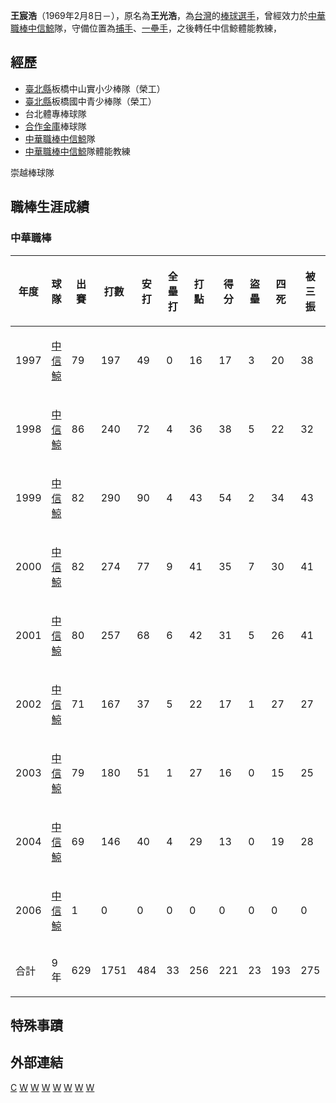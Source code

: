 {{blpsources|time=2022-05-12}}{{Infobox CPBL player|
bgcolor1=teal|
bgcolor2=gray|
textcolor1=#FFF200|
textcolor2=#FFF200|
name=王宸浩|
image=|
width=150|
position=捕手|
team=中信鯨|
number=68|
bats=左|
throws=右|
debutdate=2月25日|
debutyear=1997年|
debutteam=中信鯨|
statyear=2008年|
stat1label=[[打擊率|打擊率]]|
stat1value=0.276|
stat2label=[[全壘打|全壘打]]|
stat2value=33|
stat3label=[[打點|打點]]|
stat3value=256|
|teams=<nowiki></nowiki>
*[[中信鯨|中信鯨]]（1997年—2004年、2006年）
|awards=<nowiki></nowiki>
*[[中華職棒最佳十人獎|中華職棒最佳十人獎]]（捕手）：1999
*[[中華職棒最佳十人獎|中華職棒最佳十人獎]]（一壘手）：2000
*[[中華職棒單月MVP|中華職棒單月MVP]]：1999/03
*[[中華職棒明星賽|中華職棒明星賽]]：1997、1999、2000、2002
}}
'''王宸浩'''（1969年2月8日－），原名為'''王光浩'''，為[[台灣|台灣]]的[[棒球|棒球]][[選手|選手]]，曾經效力於[[中華職棒|中華職棒]][[中信鯨|中信鯨]]隊，守備位置為[[捕手|捕手]]、[[一壘手|一壘手]]，之後轉任中信鯨體能教練，

==經歷==
*[[新北市|臺北縣]]板橋中山實小少棒隊（榮工） 
*[[新北市|臺北縣]]板橋國中青少棒隊（榮工） 
*台北體專棒球隊 
*[[合作金庫|合作金庫]]棒球隊 
*[[中華職棒|中華職棒]][[中信鯨|中信鯨]]隊 
*[[中華職棒|中華職棒]][[中信鯨|中信鯨]]隊體能教練
崇越棒球隊

==職棒生涯成績==
===中華職棒===
{|Border=1 WIDTH=800PX
|- align="center"
!年度||球隊||出賽||打數||安打||全壘打||打點||得分||盜壘||四死||被三振||壘打數||雙殺打||打擊率||上壘率||長打率||整體攻擊指數
|- align="center"
|1997||[[中信鯨|中信鯨]]||79||197||49||0||16||17||3||20||38||60||0||0.249||0.318||0.305||0.623
|- align=center
|1998||[[中信鯨|中信鯨]]||86||240||72||4||36||38||5||22||32||101||5||0.300||0.356||0.421||0.777
|- align=center
|1999||[[中信鯨|中信鯨]]||82||290||90||4||43||54||2||34||43||127||4||0.310||0.380||0.438||0.818
|- align=center
|2000||[[中信鯨|中信鯨]]||82||274||77||9||41||35||7||30||41||120||7||0.281||0.347||0.438||0.785
|- align=center
|2001||[[中信鯨|中信鯨]]||80||257||68||6||42||31||5||26||41||101||4||0.265||0.329||0.393||0.722
|- align=center
|2002||[[中信鯨|中信鯨]]||71||167||37||5||22||17||1||27||27||58||4||0.222||0.323||0.347||0.670
|- align=center
|2003||[[中信鯨|中信鯨]]||79||180||51||1||27||16||0||15||25||67||2||0.283||0.337||0.372||0.709
|- align=center
|2004||[[中信鯨|中信鯨]]||69||146||40||4||29||13||0||19||28||59||3||0.274||0.353||0.404||0.757
|- align=center
|2006||[[中信鯨|中信鯨]]||1||0||0||0||0||0||0||0||0||0||0||0.000||0.000||0.000||0.000
|- align=middle style="color:black; background-color:teal"
|合計||9年||629||1751||484||33||256||221||23||193||275||693||29||0.276||0.345||0.396||0.741
|}

==特殊事蹟==
==外部連結==
{{start box}}
{{s-before|[[曾智偵|曾智偵]]}}
{{s-title|[[中華職棒最佳十人獎|中華職棒最佳十人獎]]（[[捕手|捕手]]）|1999年}}
{{s-after|[[葉君璋|葉君璋]]}}
{{s-before|[[陳文賓|陳文賓]]}}
{{s-title|[[中華職棒最佳十人獎|中華職棒最佳十人獎]]（[[一壘手|一壘手]]）|2000年}}
{{s-after|[[蔡豐安|蔡豐安]]}}
{{end box}}
{{2013年世界棒球經典賽中華成棒代表隊|state=collapsed}}
{{2014年第十七屆韓國仁川亞運中華成棒代表隊}}

[[Category:王姓|C]]
[[Category:中信鯨隊教練|W]]
[[Category:在世人物|W]]
[[Category:1969年出生|W]]
[[Category:台灣棒球運動員|W]]
[[Category:中信鯨隊球員|W]]
[[Category:中華成棒隊選手|W]]

[[Category:2013年世界棒球經典賽教練|W]]